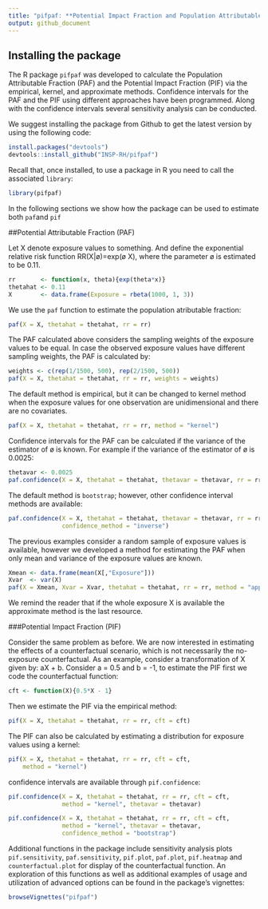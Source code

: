 ```yaml
---
title: "pifpaf: **Potential Impact Fraction and Population Attributable Fraction for Cross-Sectional data**"
output: github_document
---
```


## Installing the package

The R package ``pifpaf`` was developed to calculate the Population Attributable Fraction (PAF) and the Potential Impact Fraction (PIF) via the empirical, kernel, and approximate methods. Confidence intervals for the PAF and the PIF using different approaches have been programmed. Along with the confidence intervals several sensitivity analysis can be conducted. 

We suggest installing the package from Github to get the latest version by using the following code:

```r
install.packages("devtools")
devtools::install_github("INSP-RH/pifpaf")
```

Recall that, once installed, to use a package in R you need to call the associated ``library``:

```r
library(pifpaf)
```

In the following sections we show how the package can be used to estimate both ``paf``and ``pif``

##Potential Attributable Fraction (PAF)

Let X denote exposure values to something. And define the exponential relative risk function RR(X|ø)=exp(ø X), where the parameter ø is estimated to be 0.11. 

```r
rr       <- function(x, theta){exp(theta*x)}
thetahat <- 0.11                            
X        <- data.frame(Exposure = rbeta(1000, 1, 3))
```

We use the ``paf`` function to estimate the population atributable fraction:

```r
paf(X = X, thetahat = thetahat, rr = rr)
```

The PAF calculated above considers the sampling weights of the exposure values to be equal. In case the observed exposure values have different sampling weights, the PAF is calculated by:

```r
weights <- c(rep(1/1500, 500), rep(2/1500, 500))
paf(X = X, thetahat = thetahat, rr = rr, weights = weights)
```

The default method is empirical, but it can be changed to kernel method when the exposure values for one observation are unidimensional and there are no covariates.

```r
paf(X = X, thetahat = thetahat, rr = rr, method = "kernel")
```

Confidence intervals for the PAF can be calculated if the variance of the estimator of ø is known. For example if the variance of the estimator of ø  is 0.0025:

```r
thetavar <- 0.0025
paf.confidence(X = X, thetahat = thetahat, thetavar = thetavar, rr = rr)
```

The default method is ``bootstrap``; however, other confidence interval methods are available:

```r
paf.confidence(X = X, thetahat = thetahat, thetavar = thetavar, rr = rr,
               confidence_method = "inverse")
```


The previous examples consider a random sample of exposure values is available, however we developed a method for estimating the PAF when only mean and variance of the exposure values are known. 

```r
Xmean <- data.frame(mean(X[,"Exposure"]))
Xvar  <- var(X)
paf(X = Xmean, Xvar = Xvar, thetahat = thetahat, rr = rr, method = "approximate")
```

We remind the reader that if the whole exposure X is available the approximate method is the last resource. 

###Potential Impact Fraction (PIF)

Consider the same problem as before. We are now interested in estimating the effects of a counterfactual scenario, which is not necessarily the no-exposure counterfactual. As an example, consider a transformation of X given by: aX + b. Consider a = 0.5 and b = -1, to estimate the PIF first we code the counterfactual function:

```r
cft <- function(X){0.5*X - 1}
```

Then we estimate the PIF via the empirical method:
```r
pif(X = X, thetahat = thetahat, rr = rr, cft = cft)
```

The PIF can also be calculated by estimating a distribution for exposure values using a kernel:

```r
pif(X = X, thetahat = thetahat, rr = rr, cft = cft, 
    method = "kernel")
```

confidence intervals are available through ``pif.confidence``:

```r
pif.confidence(X = X, thetahat = thetahat, rr = rr, cft = cft, 
               method = "kernel", thetavar = thetavar)
```

```r
pif.confidence(X = X, thetahat = thetahat, rr = rr, cft = cft, 
               method = "kernel", thetavar = thetavar, 
               confidence_method = "bootstrap")
```

Additional functions in the package include sensitivity analysis plots ``pif.sensitivity``, ``paf.sensitivity``, ``pif.plot``, ``paf.plot``, ``pif.heatmap`` and ``counterfactual.plot`` for display of the counterfactual function. An exploration of this functions as well as additional examples of usage and utilization of advanced options can be found in the package's vignettes:

```r
browseVignettes("pifpaf")
```
